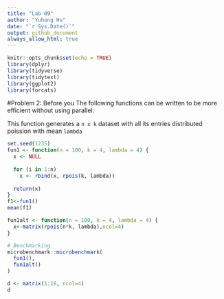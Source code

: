 ```yaml
---
title: "Lab 09"
author: "Yuhong Hu"
date: "`r Sys.Date()`"
output: github_document
always_allow_html: true
---
```


```r
knitr::opts_chunk$set(echo = TRUE)
library(dplyr)
library(tidyverse)
library(tidytext)
library(ggplot2)
library(forcats)
```


#Problem 2: Before you
The following functions can be written to be more efficient without using parallel:

This function generates a `n x k` dataset with all its entries distributed poission with mean `lambda`
```r
set.seed(1235)
fun1 <- function(n = 100, k = 4, lambda = 4) {
  x <- NULL
  
  for (i in 1:n)
    x <- rbind(x, rpois(k, lambda))
  
  return(x)
}
f1<-fun1()
mean(f1)

fun1alt <- function(n = 100, k = 4, lambda = 4) {
  x<-matrix(rpois(n*k, lambda),ncol=4)
}

# Benchmarking
microbenchmark::microbenchmark(
  fun1(),
  fun1alt()
)
```


```r
d <- matrix(1:16, ncol=4)
d
```







